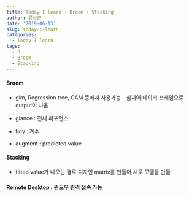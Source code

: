 ```yaml
---
title: Today I learn - Broom / Stacking
author: 류성균
date: '2019-06-13'
slug: today-i-learn
categories:
  - Today I learn
tags:
  - R
  - Broom
  - Stacking
---
```


#### Broom
  
  - glm, Regression tree, GAM 등에서 사용가능 - 심지어 데이터 프레임으로 output이 나옴

  - glance : 전체 퍼포먼스

  - tidy : 계수

  - augment : predicted value



#### Stacking

  - fitted value가 나오는 결로 디자인 matrix를 만들어 새로 모델을 만듦



#### Remote Desktop : 윈도우 원격 접속 가능